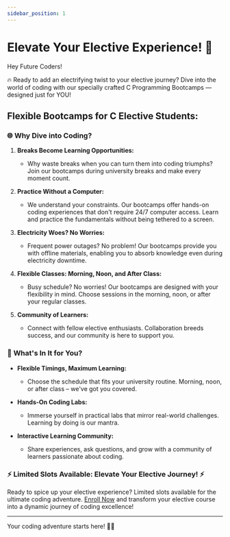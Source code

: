 ```yaml
---
sidebar_position: 1
---
```


# Elevate Your Elective Experience! 🌟

Hey Future Coders!

🔥 Ready to add an electrifying twist to your elective journey? Dive into the world of coding with our specially crafted C Programming Bootcamps — designed just for YOU!

## **Flexible Bootcamps for C Elective Students:**

### 🌐 **Why Dive into Coding?**

1. **Breaks Become Learning Opportunities:**
   - Why waste breaks when you can turn them into coding triumphs? Join our bootcamps during university breaks and make every moment count.

2. **Practice Without a Computer:**
    - We understand your constraints. Our bootcamps offer hands-on coding experiences that don't require 24/7 computer access. Learn and practice the fundamentals without being tethered to a screen.

3. **Electricity Woes? No Worries:**
    - Frequent power outages? No problem! Our bootcamps provide you with offline materials, enabling you to absorb knowledge even during electricity downtime.

4. **Flexible Classes: Morning, Noon, and After Class:**
   - Busy schedule? No worries! Our bootcamps are designed with your flexibility in mind. Choose sessions in the morning, noon, or after your regular classes.

5. **Community of Learners:**
   - Connect with fellow elective enthusiasts. Collaboration breeds success, and our community is here to support you.

### 🌈 **What's In It for You?**

- **Flexible Timings, Maximum Learning:**
  - Choose the schedule that fits your university routine. Morning, noon, or after class – we've got you covered.

- **Hands-On Coding Labs:**
  - Immerse yourself in practical labs that mirror real-world challenges. Learning by doing is our mantra.

- **Interactive Learning Community:**
  - Share experiences, ask questions, and grow with a community of learners passionate about coding.

### ⚡ **Limited Slots Available: Elevate Your Elective Journey! ⚡**

Ready to spice up your elective experience? Limited slots available for the ultimate coding adventure. [Enroll Now](#) and transform your elective course into a dynamic journey of coding excellence!

--- 
Your coding adventure starts here! 🚀✨

